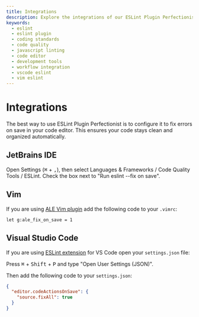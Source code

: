```yaml
---
title: Integrations
description: Explore the integrations of our ESLint Plugin Perfectionist with popular code editors and development tools. Seamlessly integrate our tool into your workflow to improve code quality and maintainability
keywords:
  - eslint
  - eslint plugin
  - coding standards
  - code quality
  - javascript linting
  - code editor
  - development tools
  - workflow integration
  - vscode eslint
  - vim eslint
---
```


# Integrations

The best way to use ESLint Plugin Perfectionist is to configure it to fix errors on save in your code editor. This ensures your code stays clean and organized automatically.

## JetBrains IDE

Open Settings (<kbd>⌘</kbd> + <kbd>,</kbd>), then select Languages & Frameworks / Code Quality Tools / ESLint. Check the box next to "Run eslint --fix on save".

## Vim

If you are using [ALE Vim plugin](https://github.com/dense-analysis/ale) add the following code to your `.vimrc`:

```vim
let g:ale_fix_on_save = 1
```

## Visual Studio Code

If you are using [ESLint extension](https://github.com/Microsoft/vscode-eslint) for VS Code open your `settings.json` file:

Press <kbd>⌘</kbd> + <kbd>Shift</kbd> + <kbd>P</kbd> and type "Open User Settings (JSON)".

Then add the following code to your `settings.json`:

```json
{
  "editor.codeActionsOnSave": {
    "source.fixAll": true
  }
}
```
